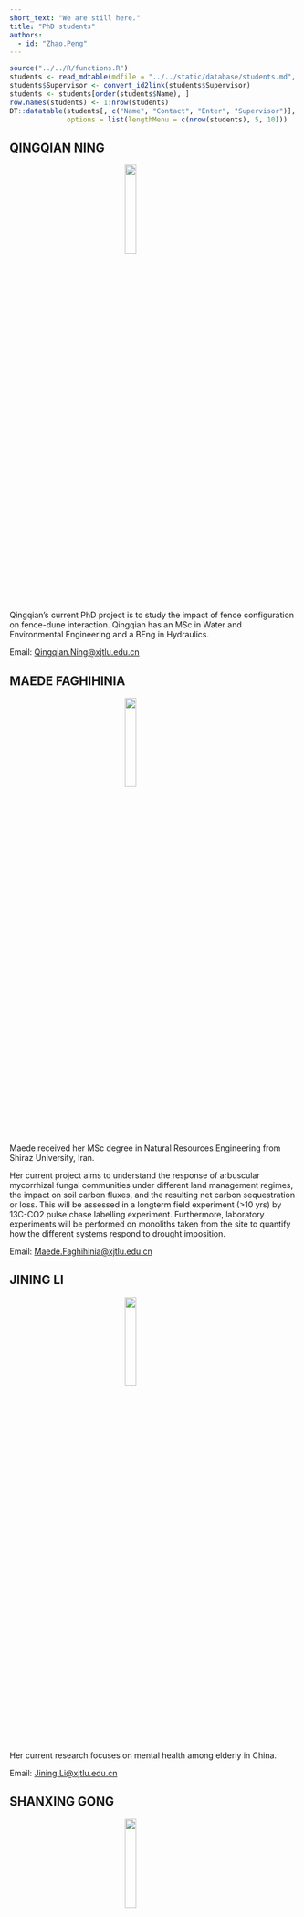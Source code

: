```yaml
---
short_text: "We are still here."
title: "PhD students"
authors:
  - id: "Zhao.Peng"
---
```



```r
source("../../R/functions.R")
students <- read_mdtable(mdfile = "../../static/database/students.md", skip = 0)
students$Supervisor <- convert_id2link(students$Supervisor)
students <- students[order(students$Name), ]
row.names(students) <- 1:nrow(students)
DT::datatable(students[, c("Name", "Contact", "Enter", "Supervisor")], escape = FALSE, 
              options = list(lengthMenu = c(nrow(students), 5, 10)))
```

## QINGQIAN NING

<img src="https://www.xjtlu.edu.cn/assets/images/students/qingqian-ning.jpg" width="20%" style="display: block; margin: auto;">Qingqian's current PhD project is to study the impact of fence configuration on fence-dune interaction. Qingqian has an MSc in Water and Environmental Engineering and a BEng in Hydraulics.

Email: [Qingqian.Ning@xjtlu.edu.cn](mailto:Qingqian.Ning@xjtlu.edu.cn)

## MAEDE FAGHIHINIA

<img src="https://www.xjtlu.edu.cn/assets/images/students/maede-faghihinia.jpg" width="20%" style="display: block; margin: auto;">Maede received her MSc degree in Natural Resources Engineering from Shiraz University, Iran.

Her current project aims to understand the response of arbuscular mycorrhizal fungal communities under different land management regimes, the impact on soil carbon fluxes, and the resulting net carbon sequestration or loss. This will be assessed in a longterm field experiment (>10 yrs) by 13C-CO2 pulse chase labelling experiment. Furthermore, laboratory experiments will be performed on monoliths taken from the site to quantify how the different systems respond to drought imposition.

Email: [Maede.Faghihinia@xjtlu.edu.cn](mailto:maede.faghihinia@xjtlu.edu.cn)

## JINING LI

<img src="https://www.xjtlu.edu.cn/assets/images/students/JiningLi.jpg" width="20%" style="display: block; margin: auto;">

Her current research focuses on mental health among elderly in China.

Email: [Jining.Li@xjtlu.edu.cn](mailto:Jining.Li@xjtlu.edu.cn)



## SHANXING GONG

<img src="https://www.xjtlu.edu.cn/assets/images/students/Shanxing-Gong.jpg" width="20%" style="display: block; margin: auto;">I got my bachelor degree on Huazhong Agricultural University, in Wuhan, China. My undergraduate major is plant protection, which is about integrated pest management (IPM). My final project of my bachelor degree is about physical pest control. I got my master degree on State University of New York at Stony Brook (i.e. Stony Brook University, SBU). My major is Ecology and Evolution. My capstone of my master degree is a meta-analysis about wetland restoration.

My main research project of my PhD program is “The impact of changing landscapes on arthropod diversity and biological pest control in agro-ecosystem”.

Email: [Shanxing.Gong19@student.xjtlu.edu.cn](mailto:Shanxing.Gong19@student.xjtlu.edu.cn)

## XIAOYU SHI

<img src="https://www.xjtlu.edu.cn/assets/images/students/Xiaoyu-Shi.jpg" width="20%" style="display: block; margin: auto;">Xiaoyu Shi received his undergraduate degree in Environmental Science from Xi'an Jiaotong-Liverpool University and his Master degree in Geography from University College London (UK).

His current research focuses on both pollinator conservation and stressors on wild pollinator in China.

Email: [Xiaoyu.Shi18@student.xjtlu.edu.cn](mailto:Xiaoyu.Shi18@student.xjtlu.edu.cn)

## MIAO QINGTIAN

<img src="https://www.xjtlu.edu.cn/assets/images/students/Miao-Qingtian.jpg" width="20%" style="display: block; margin: auto;">Qingtian received the MSc Global China Studies from The Hong Kong University of Science and Technology and BSc International Hospitality Management from Ecole hôtelière de Lausanne in Switzerland.

Her current study is “The international Accomplishment of Credibility in Chinese Health Care Settings”. The research aims to study patient credibility as a reporter of symptoms at the Emergency Departments and its practical consequences.

Email: [Qingtian.Miao19@student.xjtlu.edu.cn](mailto:Qingtian.Miao19@student.xjtlu.edu.cn)

## QIAOYAN LIN

<img src="https://www.xjtlu.edu.cn/assets/images/students/Qiaoyan-Lin.jpg" width="20%" style="display: block; margin: auto;">Qiaoyan Lin received her undergraduate in Ecology from Anhui Agriculture University and her master degree in Global Change Ecology from Northwest Institute of Plateau Biology, Chinese Academy of Sciences.

Her current research topic is to study the integrated ecological restoration strategy to restore degraded aquatic ecosystems, and investigate the recovery of benthic community (microbial and macroinvertebrate community) and ecosystem functioning to aquatic ecosystem restoration.

Email: [Qiaoyan.lin@xjtlu.edu.cn](mailto:Qiaoyan.lin@xjtlu.edu.cn)

## LUKAS FLORIAN MELDAU

<img src="https://www.xjtlu.edu.cn/assets/images/students/Lukas-Florian-Meldau.jpg" width="20%" style="display: block; margin: auto;">Lukas received his MSc degree in “Geography: Resource Analysis and Resource Management“ and his BSc degree in Geography from the Georg-August-University Göttingen, Germany.

His research aims to study the effects of atmospheric stability on aeolian transport. The objective is to investigate the effects of thermal and sedimentological stratification on wind fields and Aeolian transport using wind tunnel simulations and to strengthen the understanding of the two phase flow theory.

Email: [L.Meldau19@student.xjtlu.edu.cn](mailto:L.Meldau19@student.xjtlu.edu.cn)

## ANJUMUNNISA

<img src="https://www.xjtlu.edu.cn/assets/images/students/Anjumunnisa.jpg" width="20%" style="display: block; margin: auto;">Anjum received her undergraduate degree in Bachelor of Medicine & Bachelor of Surgery, and her masters degree in Pediatric Medicine. After training at the First affiliated Hospital and the Children’s Hospital of Soochow University, she is now pursuing a PhD in Public Health from UoL at XJTLU’s Dept. of Health and Environmental Sciences.

Her current research involves a clinical trial set at the hematology ward of the Children’s Hospital in Suzhou, focusing on the well-being of children and families effected by childhood cancer.

Email: [Anjumunnisa.M@xjtlu.edu.cn](mailto:Anjumunnisa.M@xjtlu.edu.cn)

## ALEX DENTON

<img src="https://www.xjtlu.edu.cn/assets/images/students/Alex-Denton.jpg" width="20%" style="display: block; margin: auto;">Alex received his bachelors in zoology from Swansea University, before obtaining an MSc in Conservation and Biodiversity from the University of Exeter. Prior to embarking on a PhD programme of study at XJTLU, he lectured in the United Kingdom, and worked for a number of organisations across South Africa conducting ecological research and educational outreach.

His current project focuses on invertebrate community ecology, investigating interactions between grassland caterpillars (Gynaephora) and the grazers of the Qinghai-Tibetan Plateau.

Email: [A.Denton19@student.xjtlu.edu.cn](mailto:A.Denton19@student.xjtlu.edu.cn)

## BOKUN SUN

<img src="https://www.xjtlu.edu.cn/assets/images/students/Bokun-Sun%20.jpg" width="20%" style="display: block; margin: auto;">Bokun received his undergraduate degree in Electrical Engineering from both XJTLU and University of Liverpool and his Master degree in Environmental and Energy Engineering from University of Sheffield.

His current research focuses on effect of urban shrubs on PM2.5 dry deposition under different meteorological conditions.

Email: [Bokun.Sun19@student.xjtlu.edu.cn](mailto:Bokun.Sun19@student.xjtlu.edu.cn)

## SHA ZHANG

<img src="https://www.xjtlu.edu.cn/assets/images/students/Sha-Zhang.jpg" width="20%" style="display: block; margin: auto;">Sha received his first MSc in the area of Environmental Science from Institute of Soil Science, Chinese Academy of Sciences, and the second MSc in the area of Plant Sciences from University of Delaware, the United States, and BS in Environmental Engineering from Henan University of Technology.

Sha focus on the biogeochemistry of toxic elements such as arsenic and cadmium under changing environment. To broaden understanding of elemental behaviors and drives in different scales multiple techniques and methods are used to estimate the impacts of environmental disturbances.

Email: [Sha.Zhang19@student.xjtlu.edu.cn](mailto:Sha.Zhang19@student.xjtlu.edu.cn)

## DAN LI

<img src="https://www.xjtlu.edu.cn/assets/images/students/dan-li.jpg" width="20%" style="display: block; margin: auto;">**Supervised by Pro. Johannes M H Knops**

I obtained a BSc in Geographic Information System (GIS) from Suzhou University of Science and Technology, China, and a MSc in Urban Planning from Xi’an Jiaotong-Liverpool University, China. It opened up and horizon and sharpened my skills especially in areas like data structures and computational techniques to capture, represent, process, and analyze geographic information, and cultivated my ability to think rationally about the comprehensive integration of society, economy and ecology from a diversified perspective.

After graduating, I continued to stay at the XJTLU university research center, Urban and Environmental Research Center. Through one year of work experience to study the sustainable development and environmental issues of the city, using my academic background to explore the relationship and balance between environmental ecology and social development, I have better understood the progress and difficulties of social development.

Now my PhD project is “Trade-offs and synergies between biodiversity conservation and human ecosystem services”. The research aims to spatially quantifying variations in geophysical features, biodiversity, current land use, and current services provided to humans.

## YU ZENG

<img src="https://www.xjtlu.edu.cn/assets/images/students/yu-zeng.jpg" width="20%" style="display: block; margin: auto;">**Supervised by Dr. Emilio Pagani Nunez**

I obtained my BSc in Wildlife and Natural Reserve Management and MSc in Zoology from the Northeast Forestry University of Harbin (Heilongjiang, China). I mainly investigated bird behavior and morphology with a particular emphasis on bird songs. I conducted a playback experiment using local and migrant male songs of Marsh Grassbirds to analyze the response intensity of their migratory populations. I also conducted research on sex identification of Light-vented Bulbul and Collared Finchbill using morphology and DNA test.

My PhD project is “Urbanization and community structure: The impact of habitat transformation on competition and predation in avian assemblages". This research aims to study how habitat transformation affects interactions and competition between different bird species and predation rates from birds to insects.

## SHUCHANG LIU

<img src="https://www.xjtlu.edu.cn/assets/images/students/shuchang-liu.png" width="20%" style="display: block; margin: auto;">**Supervised by Dr. Zhengfeei Ma**

I received my Bachelor of Engineering from Wuhan Polytechnic University in China. My major for my bachelor’s degree was in Food Science and Engineering.

I obtained my Master of Science from University of Nottingham in UK. My concentration for my master’s degree is in Nutritional Sciences. My capstone project for my master’s degree was “Investigate the daily milk tea consumption in China and explore a potential healthier recipe”.

My main project for my PhD is “Iodine Status of Chinese Pregnant and Lactating Women and Their Infants”.

## ETIENNE JAIME

<img src="https://www.xjtlu.edu.cn/assets/images/students/Etienne-Jaime.jpg" width="20%" style="display: block; margin: auto;">**Supervised by Dr. Stephen Pan**

I received my Bachelor in Science from the University of Texas Pan-American (now UTRGV) in Edinburg, Texas. My major for my bachelor’s degree was in Biological and Biomedical Sciences. I additionally completed two minors in Chemistry and French.

I obtained my Master of Public Health from the University of North Texas – Health Science Center in Fort Worth, Texas. My concentration for my master’s degree is in Behavioral and Community Health with a specialization in Global Health. My capstone project for my master’s degree was conducting a barriers analysis in condom utilization and developing a Zika Virus Prevention intervention using a Community Based Participatory Research approach and Care Groups methodology. My project was funded through a grant by USAID.

My main project for my PhD is “Prosocial behavior to improve mental and sexual health outcomes among college students, and mediating cultural factors”.

## YUJIA CAI

<img src="https://www.xjtlu.edu.cn/assets/images/students/Yujia-Cai.jpg" width="20%" style="display: block; margin: auto;">

**Education Background**:
Yujia got a bachelor degree on Shenzhen University in Shenzhen, China. Her undergraduate major is Environmental Engineering. Her final project of her bachelor degree was about the distribution of persistent organic pollutants (POPs).
She got a master degree in Environmental Engineering in Research Center for Eco-Environmental Science, Chinese Academy of Science in Beijing, China. Her master research was about the transformation and fate of soil nitrate using molecular biological techniques.

**Research Project:**
Yujia's research project of the PhD program is “Remediation of Organic Polluted Soil: Double Effects of Microbial Fuel Cells and Water Management”.

## SIHAO CHEN

<img src="https://www.xjtlu.edu.cn/assets/images/students/Sihao-Chen.jpg" width="20%" style="display: block; margin: auto;">

Sihao Chen is a Ph.D. candidate working at the intersection of urban theory, ecological evolution theory, geography, and science and technology studies. His current research focuses on the impact of urbanization on a significant biological and ecological indicator, the Barn Swallow (Hirundo rustica). Sihao's doctoral research is supported by the Postgraduate Research Scholarship of XJTLU and the NSFC.

He holds a Bachelor of Landscape Architecture from Tianjin Chengjian University in Tianjin ('17), and a Masters of Landscape Architecture from SEDRD, University of Guelph, Canada ('20). During academic terms at University of Guelph, Sihao has worked as a Graduate Teaching Assistant and Sessional Lecturer for SEDRD and Ontario Agricultural College. Before starting his Ph.D., he worked for three years (PT&FT) as an urban planner and landscape architect in collaboration with local municipalities, NGOs, and international agencies both in China and Canada.